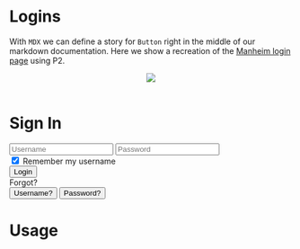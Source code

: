 
<Meta title="Patterns/LoginDialog" component={Button} />

# Logins

With `MDX` we can define a story for `Button` right in the middle of our
markdown documentation. Here we show a recreation of the [Manheim login page](https://api.manheim.com/auth/authorization.oauth2?adaptor=manheim_customer&client_id=qdp6ewmug522t9umyxyqydnx&response_type=code&scope=email+profile+openid+offline_access&redirect_uri=https%3A%2F%2Fmembers.manheim.com%2Fgateway%2Fcallback&brand_href=false&signup=manheim) using P2.

<Canvas>
<Story name="M.com Login Card">
<form className='card w-[400px]'>
  <header className='flex items-center justify-center'>
    <img className='h-[48px] w-[48px]' src='https://api.manheim.com/assets/images/manheimLogo.svg' />
  </header>
  <main className='space-y-4'>
    <h1 className='text-center'>Sign In</h1>
    <div className='space-y-2'>
      <input type='text' className='w-full' placeholder="Username" />
      <input type='password' className='w-full' placeholder="Password" />
    </div>
    <div>
      <input type='checkbox' checked />
      <label>Remember my username</label>
    </div>
    <button type='submit' className='w-full center'>Login</button>
  </main>
  <footer className='flex justify-between items-center'>
    <div>Forgot?</div>
    <div className='text-xs'>
      <button className='aux p-2'>Username?</button>
      <button className='aux p-2'>Password?</button>
    </div>
  </footer>
</form>
</Story>
</Canvas>

# Usage
